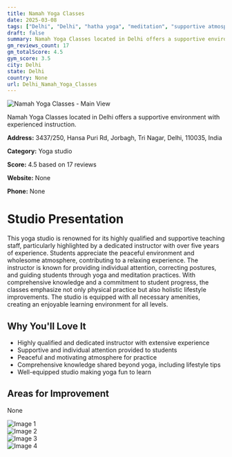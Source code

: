 ```yaml
---
title: Namah Yoga Classes
date: 2025-03-08
tags: ["Delhi", "Delhi", "hatha yoga", "meditation", "supportive atmosphere", "personalized instruction", "Delhi"]  
draft: false
summary: Namah Yoga Classes located in Delhi offers a supportive environment with experienced instruction.
gm_reviews_count: 17
gm_totalScore: 4.5
gym_score: 3.5
city: Delhi
state: Delhi
country: None
url: Delhi_Namah_Yoga_Classes
---
```


<div className="aspect-[16/9] relative my-8">
  <img 
    src="https://lh5.googleusercontent.com/p/AF1QipMlfvg8CZrKzmE1tUqh957giUV-T4BWoZGYE7ZK=w1920-h1080-k-no"
    alt="Namah Yoga Classes - Main View"
    className="object-cover absolute inset-0 w-full h-full rounded-lg"
  />
</div>

Namah Yoga Classes located in Delhi offers a supportive environment with experienced instruction.

**Address:** 3437/250, Hansa Puri Rd, Jorbagh, Tri Nagar, Delhi, 110035, India

**Category:** Yoga studio

**Score:** 4.5 based on 17 reviews

**Website:** None

**Phone:** None

# Studio Presentation

This yoga studio is renowned for its highly qualified and supportive teaching staff, particularly highlighted by a dedicated instructor with over five years of experience. Students appreciate the peaceful environment and wholesome atmosphere, contributing to a relaxing experience. The instructor is known for providing individual attention, correcting postures, and guiding students through yoga and meditation practices. With comprehensive knowledge and a commitment to student progress, the classes emphasize not only physical practice but also holistic lifestyle improvements. The studio is equipped with all necessary amenities, creating an enjoyable learning environment for all levels.

## Why You'll Love It

- Highly qualified and dedicated instructor with extensive experience
- Supportive and individual attention provided to students
- Peaceful and motivating atmosphere for practice
- Comprehensive knowledge shared beyond yoga, including lifestyle tips
- Well-equipped studio making yoga fun to learn

## Areas for Improvement

None

<div className="grid grid-cols-1 xl:grid-cols-2 gap-4 my-8">
<div className="aspect-[4/3] relative"><img src="https://lh5.googleusercontent.com/p/AF1QipNPGbswzQ3jV8lRjQCMMfeJPeTy3RVKXLm5hmQe=w1920-h1080-k-no" alt="Image 1" className="object-cover absolute inset-0 w-full h-full rounded-lg" /></div>
<div className="aspect-[4/3] relative"><img src="https://lh5.googleusercontent.com/p/AF1QipNBBLOiv_CEc-67Qf6S_EwIvVVnURHKM5G0eC9K=w1920-h1080-k-no" alt="Image 2" className="object-cover absolute inset-0 w-full h-full rounded-lg" /></div>
<div className="aspect-[4/3] relative"><img src="https://lh5.googleusercontent.com/p/AF1QipPZzAYviyRDWzNf_-ZVVqh6AMQLvZ2UfvJPQuxQ=w1920-h1080-k-no" alt="Image 3" className="object-cover absolute inset-0 w-full h-full rounded-lg" /></div>
<div className="aspect-[4/3] relative"><img src="https://lh5.googleusercontent.com/p/AF1QipNxeXYyGhqido4dqY7r_MMirlA6t-9hUjrd3rj4=w1920-h1080-k-no" alt="Image 4" className="object-cover absolute inset-0 w-full h-full rounded-lg" /></div>
</div>